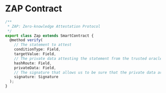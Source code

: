 # ZAP Contract

```ts filename="zap.ts"
/**
 * ZAP: Zero-knowledge Attestation Protocol
 */
export class Zap extends SmartContract {
  @method verify(
    // The statement to attest
    conditionType: Field,
    targetValue: Field,
    // The private data attesting the statement from the trusted oracle
    hashRoute: Field,
    privateData: Field,
    // The signature that allows us to be sure that the private data are coming from our trusted oracle
    signature: Signature
  );
}

```
